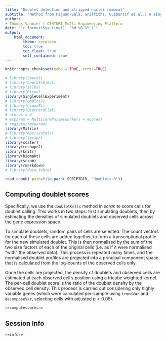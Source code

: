 ```yaml
---
title: "Doublet detection and stripped nuclei removal"
subtitle: "Method from Pijuan-Sala, Griffiths, Guibentif et al.: A single-cell resolution molecular roadmap from mouse gastrulation to early organogenesis."
author:
- Thomas Vannier | CENTURI Multi-Engineering Platform
date: "`r format(Sys.time(), '%d %B %Y')`"
output:
    html_document:
        theme: cerulean
        toc: true
        toc_float: true
        self_contained: true
---
```


```r
knitr::opts_chunk$set(echo = TRUE, error=TRUE)
```

```r
# library(Seurat)
# library(seuratobject)
# library(irlba)
# library(Rtsne)
library(SingleCellExperiment)
# library(ggplot2)
# library(biomaRt)
# library(BiocParallel)
# ncores = 4
# mcparam = MulticoreParam(workers = ncores)
# register(mcparam)
library(Matrix)
# library(matrixStats)
# library(igraph)
library(scater)
library(reshape2)
library(knitr)
library(biomaRt)
library(scran)
library(rmarkdown)
# library(data.table)

```

```r
read_chunk( path=file.path( SCRIPTDIR, "doublets.R"))
```

## Computing doublet scores

Specifically, we use the `doubletCells` method in *scran* to score cells for doublet calling. This works in two steps: first simulating doublets, then by estimating the densities of simulated doublets and observed cells across the gene expression space.

To simulate doublets, random pairs of cells are selected. The count vectors for each of these cells are added together, to form a transcriptional profile for the new simulated doublet. This is then normalised by the sum of the two size factors of each of the original cells (i.e. as if it were normalised "with" the observed data). This process is repeated many times, and the normalised doublet profiles are projected into a principal component space that is calculated from the log-counts of the observed cells only.

Once the cells are projected, the density of doublets and observed cells are estimated at each observed cell's position using a tricube weighted kernel. The per-cell doublet score is the ratio of the doublet density by the observed cell density. This process is carried out considering only highly variable genes (which were calculated per-sample using `trendVar` and `decomposeVar`, selecting cells with adjusted $p<0.05$).

```r
<<computescores>>
```

## Session Info

```r
<<info>>
```